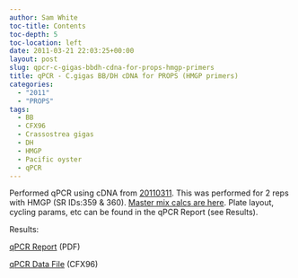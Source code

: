 ```yaml
---
author: Sam White
toc-title: Contents
toc-depth: 5
toc-location: left
date: 2011-03-21 22:03:25+00:00
layout: post
slug: qpcr-c-gigas-bbdh-cdna-for-props-hmgp-primers
title: qPCR - C.gigas BB/DH cDNA for PROPS (HMGP primers)
categories:
  - "2011"
  - "PROPS"
tags:
  - BB
  - CFX96
  - Crassostrea gigas
  - DH
  - HMGP
  - Pacific oyster
  - qPCR
---
```


Performed qPCR using cDNA from [20110311](/Sam%27s+Working+Notebook+Jan+2011+-+March+2011#sjw20110311). This was performed for 2 reps with HMGP (SR IDs:359 & 360). [Master mix calcs are here](https://eagle.fish.washington.edu/Arabidopsis/Notebook%20Workup%20Files/20110321-01.jpg). Plate layout, cycling params, etc can be found in the qPCR Report (see Results).

Results:

[qPCR Report](https://eagle.fish.washington.edu/Arabidopsis/qPCR/Roberts%20Lab_2011-03-21%2011-15-44_CC009827.pdf) (PDF)

[qPCR Data File](https://eagle.fish.washington.edu/Arabidopsis/qPCR/Roberts%20Lab_2011-03-21%2011-15-44_CC009827.pcrd) (CFX96)
